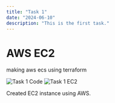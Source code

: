```yaml
---
title: "Task 1"
date: "2024-06-10"
description: "This is the first task."
---
```


# AWS EC2

making aws ecs using terraform

![Task 1 Code](../../public/task1Code.png)
![Task 1 EC2](../../public/task1EC2.png)

Created EC2 instance using AWS.